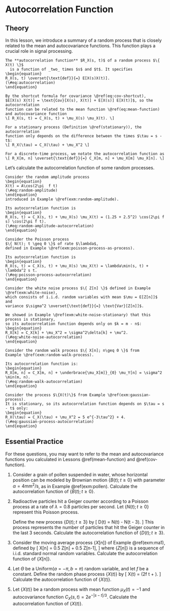 # Autocorrelation Function {#autocorrelation}


## Theory {-}

In this lesson, we introduce a summary of a random process that is closely 
related to the mean and autocovariance functions. This function plays a 
crucial role in signal processing.

```definition
The **autocorrelation function** $R_X(s, t)$ of a random process $\{ X(t) \}$ 
  is a function of _two_ times $s$ and $t$. It specifies 
\begin{equation}
R_X(s, t) \overset{\text{def}}{=} E[X(s)X(t)]. 
(\#eq:autocorrelation)
\end{equation}

By the shortcut formula for covariance \@ref(eq:cov-shortcut), 
$E[X(s) X(t)] = \text{Cov}[X(s), X(t)] + E[X(s)] E[X(t)]$, so the autocorrelation 
function can be related to the mean function \@ref(eq:mean-function) 
and autocovariance function 
\[ R_X(s, t) = C_X(s, t) + \mu_X(s) \mu_X(t). \]

For a stationary process (Definition \@ref(stationary)), the autocorrelation 
function only depends on the difference between the times $\tau = s - t$:
\[ R_X(\tau) = C_X(\tau) + \mu_X^2 \]

For a discrete-time process, we notate the autocorrelation function as 
\[ R_X[m, n] \overset{\text{def}}{=} C_X[m, n] + \mu_X[m] \mu_X[n]. \]
```

Let's calculate the autocorrelation function of some random processes.

```example
Consider the random amplitude process 
\begin{equation}
X(t) = A\cos(2\pi  f t)
(\#eq:random-amplitude)
\end{equation}
introduced in Example \@ref(exm:random-amplitude). 

Its autocorrelation function is 
\begin{equation} 
R_X(s, t) = C_X(s, t) + \mu_X(s) \mu_X(t) = (1.25 + 2.5^2) \cos(2\pi f s) \cos(2\pi f t).
(\#eq:random-amplitude-autocorrelation)
\end{equation}
```

```example
Consider the Poisson process 
$\{ N(t); t \geq 0 \}$ of rate $\lambda$, 
defined in Example \@ref(exm:poisson-process-as-process).

Its autocorrelation function is 
\begin{equation} 
R_X(s, t) = C_X(s, t) + \mu_X(s) \mu_X(t) = \lambda\min(s, t) + \lambda^2 s t.
(\#eq:poisson-process-autocorrelation)
\end{equation}
```

```example
Consider the white noise process $\{ Z[n] \}$ defined in Example \@ref(exm:white-noise), 
which consists of i.i.d. random variables with mean $\mu = E[Z[n]]$ and 
variance $\sigma^2 \overset{\text{def}}{=} \text{Var}[Z[n]]$. 

We showed in Example \@ref(exm:white-noise-stationary) that this process is stationary,
so its autocorrelation function depends only on $k = m - n$:
\begin{equation} 
R_X[k] = C_X[k] + \mu_X^2 = \sigma^2\delta[k] + \mu^2.
(\#eq:white-noise-autocorrelation)
\end{equation}
```

```example
Consider the random walk process $\{ X[n]; n\geq 0 \}$ from 
Example \@ref(exm:random-walk-process). 

Its autocorrelation function is:
\begin{equation} 
R_X[m, n] = C_X[m, n] + \underbrace{\mu_X[m]}_{0} \mu_Y[n] = \sigma^2 \min(m, n).
(\#eq:random-walk-autocorrelation)
\end{equation}
```

```example
Consider the process $\{X(t)\}$ from Example \@ref(exm:gaussian-process). 
It is stationary, so its autocorrelation function depends on $\tau = s - t$ only:
\begin{equation} 
R_X(\tau) = C_X(\tau) + \mu_X^2 = 5 e^{-3\tau^2} + 4.
(\#eq:gaussian-process-autocorrelation)
\end{equation}
```


## Essential Practice {-}

For these questions, you may want to refer to the mean and 
autocovariance functions you calculated in Lessons \@ref(mean-function) 
and \@ref(cov-function).

1. Consider a grain of pollen suspended in water, whose horizontal position can be modeled by 
Brownian motion $\{B(t); t \geq 0\}$ with parameter $\alpha=4 \text{mm}^2/\text{s}$, as in Example \@ref(exm:pollen).
Calculate the autocorrelation function of $\{ B(t); t \geq 0 \}$.

2. Radioactive particles hit a Geiger counter according to a Poisson process 
at a rate of $\lambda=0.8$ particles per second. Let $\{ N(t); t \geq 0 \}$ represent this Poisson process.

    Define the new process $\{ D(t); t \geq 3 \}$ by 
    \[ D(t) = N(t) - N(t - 3). \]
    This process represents the number of particles that hit the Geiger counter in the 
    last 3 seconds. Calculate the autocorrelation function of $\{ D(t); t \geq 3 \}$.
 
3. Consider the moving average process $\{ X[n] \}$ of Example \@ref(exm:ma1), defined by 
\[ X[n] = 0.5 Z[n] + 0.5 Z[n-1], \]
where $\{ Z[n] \}$ is a sequence of i.i.d. standard normal random variables. 
Calculate the autocorrelation function of $\{ X[n] \}$.
    
4. Let $\Theta$ be a $\text{Uniform}(a=-\pi, b=\pi)$ random variable, and let $f$ be a constant. Define the random phase process $\{ X(t) \}$ by
\[ X(t) = \cos(2\pi f t + \Theta). \]
Calculate the autocorrelation function of $\{ X(t) \}$.

5. Let $\{ X(t) \}$ be a random process with mean function 
$\mu_X(t) = -1$ and autocovariance function $C_X(s, t) = 2e^{-|s - t|/3}$. 
Calculate the autocorrelation function of $\{ X(t) \}$.
